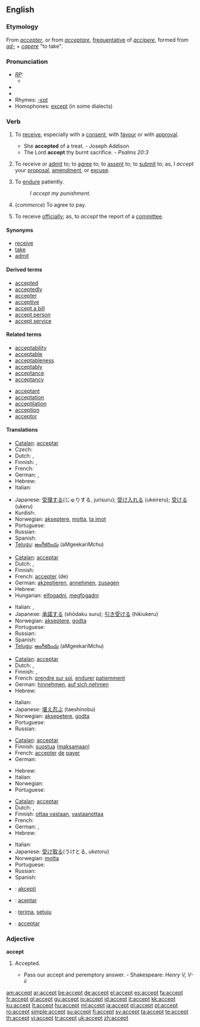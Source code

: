 ==English==

===Etymology===
From {{F.}} ''[[accepter]]'', or from {{L.}} ''[[acceptare]]'', [[frequentative]] of ''[[accipere]]'', formed from ''[[ad-]]'' + ''[[capere]]'' "to take".

===Pronunciation===
* ''[[RP]]:''
** {{IPA|/əkˈsept/}}
* {{audio|en-us-accept.ogg|Audio (US)}}
* {{audio|En-uk-accept.ogg|Audio (UK)}}
* Rhymes: [[Rhymes:English:-ɛpt|-ɛpt]]
* Homophones: [[except]] (in some dialects)

===Verb===
{{en-verb}}

# {{transitive}} To [[receive]], especially with a [[consent]], with [[favour]] or with [[approval]].
#* She '''accepted''' of a treat. - Joseph Addison
#* The Lord '''accept''' thy burnt sacrifice. - ''Psalms 20:3''
# {{transitive}} To receive or [[admit]] to; to [[agree]] to; to [[assent]] to; to [[submit]] to; as, I ''accept'' your [[proposal]], [[amendment]], or [[excuse]].
# {{transitive}} To [[endure]] patiently.
#: ''I accept my punishment.''
# {{transitive}} (''commerce'') To agree to pay.
# {{transitive}} To receive [[officially]]; as, to ''accept'' the report of a [[committee]].

====Synonyms====
* [[receive]]
* [[take]]
* [[admit]]

====Derived terms====
* [[accepted]]
* [[acceptedly]]
* [[accepter]]
* [[acceptive]]
* [[accept a bill]]
* [[accept person]]
* [[accept service]]

====Related terms====
{{top2}}
* [[acceptability]]
* [[acceptable]]
* [[acceptableness]]
* [[acceptably]]
* [[acceptance]]
* [[acceptancy]]
{{mid2}}
* [[acceptant]]
* [[acceptation]]
* [[acceptilation]]
* [[acception]]
* [[acceptor]]
{{bottom2}}

====Translations====
{{trans-top|to receive with consent}}
* [[Catalan]]: [[acceptar]]
* Czech: {{t-|cs|přijmout}}
* Dutch: {{t+|nl|aanvaarden}}, {{t+|nl|accepteren}}
* Finnish: {{t-|fi|ottaa vastaan}}, {{t+|fi|hyväksyä}}
* French: {{t+|fr|accepter}}
* German: {{t+|de|annehmen}}, {{t+|de|abnehmen}}
* Hebrew: {{he-translation|לקבל|lekabél}}
* Italian: {{t+|it|accettare}}
{{trans-mid}}
* Japanese: [[受理する]](じゅりする, jurisuru); [[受け入れる]] (ukeireru); [[受ける]] (ukeru)
* Kurdish: {{KUchar|[[وه‌رگرتن]]}}
* Norwegian: [[akseptere]], [[motta]], [[ta imot]]
* Portuguese: {{t+|pt|aceitar}}
* Russian: {{t+|ru|принять|tr=prinyat'|sc=Cyrl}}
* Spanish: {{t+|es|aceptar}}
* [[Telugu]]: [[అంగీకరించు]] (aMgeekariMchu)
{{trans-bottom}}

{{trans-top|to agree to}}
* [[Catalan]]: [[acceptar]]
* Dutch: {{t+|nl|aanvaarden}}, {{t+|nl|accepteren}}
* Finnish: {{t+|fi|hyväksyä}}
* French: [[accepter]] (de)
* German: [[akzeptieren]], [[annehmen]], [[zusagen]]
* Hebrew: {{he-translation|לקבל|lekabél}}
* Hungarian: [[elfogadni]], [[megfogadni]]
{{trans-mid}}
* Italian: {{t+|it|accettare}}, {{t+|it|ammettere}}
* Japanese: [[承諾する]] (shōdaku suru); [[引き受ける]] (hikiukeru)
* Norwegian: [[akseptere]], [[godta]]
* Portuguese: {{t+|pt|aceitar}}
* Russian: {{t+|ru|принять|tr=prinyat'|sc=Cyrl}}
* Spanish: {{t+|es|aceptar}}
* [[Telugu]]: [[అంగీకరించు]] (aMgeekariMchu)
{{trans-bottom}}

{{trans-top|to endure patietly}}
* [[Catalan]]: [[acceptar]]
* Dutch: {{t+|nl|aanvaarden}}, {{t+|nl|ondergaan}}
* Finnish: {{t+|fi|hyväksyä}}, {{t-|fi|sietää}}
* French: [[prendre sur soi]], [[endurer]] [[patiemment]]
* German: [[hinnehmen]], [[auf sich nehmen]]
* Hebrew: {{he-translation|לקבל|lekabél}}
{{trans-mid}}
* Italian: {{t+|it|accettare}}
* Japanese: [[堪え忍ぶ]] (taeshinobu)
* Norwegian: [[aksepetere]], [[godta]]
* Portuguese: {{t+|pt|aceitar}}
* Russian: {{t+|ru|принять|tr=prinyat'|sc=Cyrl}}
{{trans-bottom}}

{{trans-top|to agree to pay}}
* [[Catalan]]: [[acceptar]]
* Finnish: [[suostua]] ([[maksaa|maksamaan]])
* French: [[accepter]] [[de]] [[payer]]
* German: {{t+|de|kaufen}}
{{trans-mid}}
* Hebrew: {{he-translation|להסכים|lehaskím}}
* Italian: {{t+|it|accettare}}
* Norwegian: {{t+|no|akseptere}}
* Portuguese: {{t+|pt|aceitar}}
{{trans-bottom}}

{{trans-top|to receive officially}}
* [[Catalan]]: [[acceptar]]
* Dutch: {{t+|nl|ontvangen}}, {{t+|nl|aannemen}}
* Finnish: [[ottaa vastaan]], [[vastaanottaa]]
* French: {{t+|fr|accueillir}}
* German: {{t+|de|annehmen}}, {{t+|de|empfangen}}
* Hebrew: {{he-translation|לקבל|lekabél}}
{{trans-mid}}
* Italian: {{t+|it|accettare}}
* Japanese: [[受け取る]](うけとる, ''uketoru'')
* Norwegian: [[motta]]
* Portuguese: {{t+|pt|aceitar}}
* Russian: {{t+|ru|принять|tr=prinyat'|sc=Cyrl}}
* Spanish: {{t+|es|aceptar}}
{{trans-bottom}}

{{checktrans}}
* {{ttbc|Esperanto}}: [[akcepti]]
* {{ttbc|Ido}}: [[aceptar]]
* {{ttbc|Indonesian}}: [[terima]], [[setuju]]
* {{ttbc|Interlingua}}: [[acceptar]]

===Adjective===
'''accept'''

# {{obsolete}} Accepted.
#* Pass our accept and peremptory answer. - Shakespeare: ''Henry V, V-ii''

[[am:accept]]
[[ar:accept]]
[[be:accept]]
[[de:accept]]
[[el:accept]]
[[es:accept]]
[[fa:accept]]
[[fr:accept]]
[[gl:accept]]
[[gu:accept]]
[[io:accept]]
[[id:accept]]
[[it:accept]]
[[kk:accept]]
[[ku:accept]]
[[lt:accept]]
[[hu:accept]]
[[ml:accept]]
[[ja:accept]]
[[pl:accept]]
[[pt:accept]]
[[ro:accept]]
[[simple:accept]]
[[su:accept]]
[[fi:accept]]
[[sv:accept]]
[[ta:accept]]
[[te:accept]]
[[th:accept]]
[[vi:accept]]
[[tr:accept]]
[[uk:accept]]
[[zh:accept]]